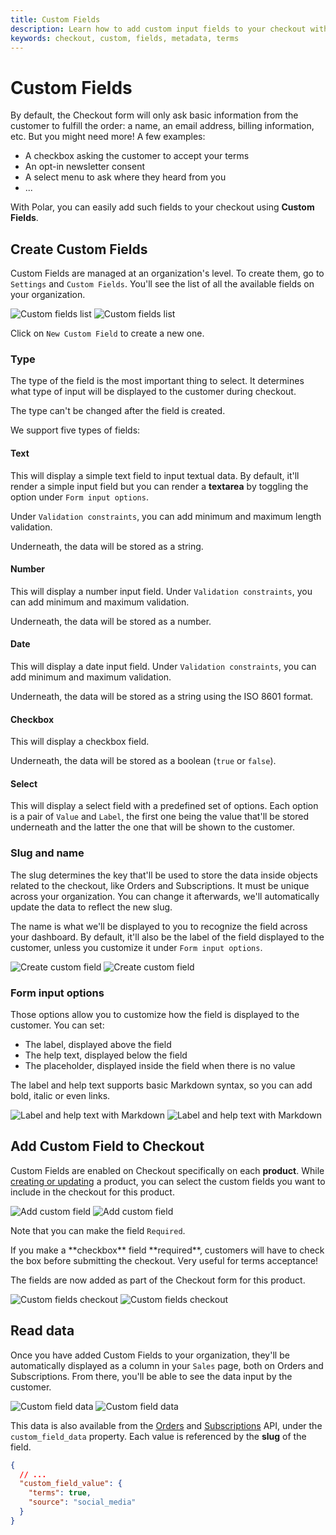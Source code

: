 ```yaml
---
title: Custom Fields
description: Learn how to add custom input fields to your checkout with Polar
keywords: checkout, custom, fields, metadata, terms
---
```



# Custom Fields

By default, the Checkout form will only ask basic information from the customer to fulfill the order: a name, an email address, billing information, etc. But you might need more! A few examples:

* A checkbox asking the customer to accept your terms
* An opt-in newsletter consent
* A select menu to ask where they heard from you
* ...

With Polar, you can easily add such fields to your checkout using **Custom Fields**.

## Create Custom Fields

Custom Fields are managed at an organization's level. To create them, go to `Settings` and `Custom Fields`. You'll see the list of all the available fields on your organization.

![Custom fields list](./custom_fields.light.png)
![Custom fields list](./custom_fields.dark.png)

Click on `New Custom Field` to create a new one.

### Type

The type of the field is the most important thing to select. It determines what type of input will be displayed to the customer during checkout.

The type can't be changed after the field is created.

We support five types of fields:

#### Text

This will display a simple text field to input textual data. By default, it'll render a simple input field but you can render a **textarea** by toggling the option under `Form input options`.

Under `Validation constraints`, you can add minimum and maximum length validation.

Underneath, the data will be stored as a string.

#### Number

This will display a number input field. Under `Validation constraints`, you can add minimum and maximum validation.

Underneath, the data will be stored as a number.

#### Date

This will display a date input field. Under `Validation constraints`, you can add minimum and maximum validation.

Underneath, the data will be stored as a string using the ISO 8601 format.

#### Checkbox

This will display a checkbox field.

Underneath, the data will be stored as a boolean (`true` or `false`).

#### Select

This will display a select field with a predefined set of options. Each option is a pair of `Value` and `Label`, the first one being the value that'll be stored underneath and the latter the one that will be shown to the customer.


### Slug and name

The slug determines the key that'll be used to store the data inside objects related to the checkout, like Orders and Subscriptions. It must be unique across your organization. You can change it afterwards, we'll automatically update the data to reflect the new slug.

The name is what we'll be displayed to you to recognize the field across your dashboard. By default, it'll also be the label of the field displayed to the customer, unless you customize it under `Form input options`.

![Create custom field](./create_custom_field.light.png)
![Create custom field](./create_custom_field.dark.png)

### Form input options

Those options allow you to customize how the field is displayed to the customer. You can set:

* The label, displayed above the field
* The help text, displayed below the field
* The placeholder, displayed inside the field when there is no value

The label and help text supports basic Markdown syntax, so you can add bold, italic or even links.

![Label and help text with Markdown](./label_markdown.light.png)
![Label and help text with Markdown](./label_markdown.dark.png)

## Add Custom Field to Checkout

Custom Fields are enabled on Checkout specifically on each **product**. While [creating or updating](/docs/products/create) a product, you can select the custom fields you want to include in the checkout for this product.

![Add custom field](./add_custom_field.light.png)
![Add custom field](./add_custom_field.dark.png)

Note that you can make the field `Required`.

<BrowserCallout type="TIP">
If you make a **checkbox** field **required**, customers will have to check the box before submitting the checkout. Very useful for terms acceptance!
</BrowserCallout>

The fields are now added as part of the Checkout form for this product.

![Custom fields checkout](./custom_fields_checkout.light.png)
![Custom fields checkout](./custom_fields_checkout.dark.png)

## Read data

Once you have added Custom Fields to your organization, they'll be automatically displayed as a column in your `Sales` page, both on Orders and Subscriptions. From there, you'll be able to see the data input by the customer.

![Custom field data](./custom_field_data.light.png)
![Custom field data](./custom_field_data.dark.png)

This data is also available from the [Orders](/docs/api/v1/orders/get) and [Subscriptions](/docs/api/v1/subscriptions/get) API, under the `custom_field_data` property. Each value is referenced by the **slug** of the field.

```json
{
  // ...
  "custom_field_value": {
    "terms": true,
    "source": "social_media"
  }
}
```
